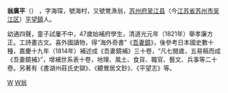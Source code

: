 '''翁廣平'''（{{bd|1760年||1842年}}） ，字海琛，號海村，又號鶯漁翁，[[苏州府|苏州府]][[吴江县|吴江县]]（今[[江苏省|江苏省]][[苏州市|苏州市]][[吴江区|吴江区]]）[[平望鎮|平望鎮]]人。

幼通四聲，童子試屢不中，47歲始補府學生，清道光元年（1821年）舉孝廉方正。工詩畫古文。喜外國讀物，得“海外奇書”《[[吾妻鏡|吾妻鏡]]》，後參考日本國史數十種，嘉慶十九年（1814年）補述成《吾妻鏡補》三十卷，“凡七閱歲，五易稿而成《吾妻鏡補》”，增補世系表十卷，地理、風土、食貨、職官、藝文、兵事等二十卷。另著有《書湖州莊氏史獄》、《聽鶯居文鈔》、《平望志》等。

[[Category:清朝歷史學家|W]]
[[Category:苏州人|W翁]]